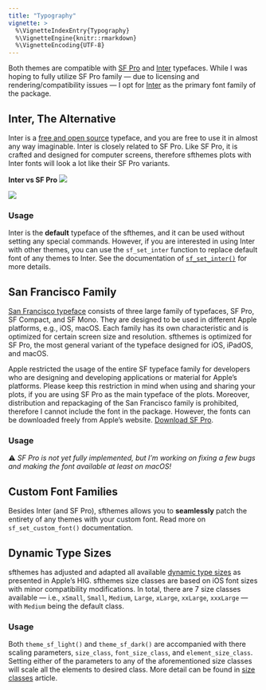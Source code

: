 ```yaml
---
title: "Typography"
vignette: >
  %\VignetteIndexEntry{Typography}
  %\VignetteEngine{knitr::rmarkdown}
  %\VignetteEncoding{UTF-8}
---
```


Both themes are compatible with [SF Pro](https://developer.apple.com/fonts/) and [Inter](https://rsms.me/inter/) typefaces. While I was hoping to fully utilize SF Pro family — due to licensing and rendering/compatibility issues — I opt for [Inter](https://rsms.me/inter/) as the primary font family of the package. 

## Inter, The Alternative

Inter is a [free and open source](https://github.com/rsms/inter) typeface, and you are free to use it in almost any way imaginable. Inter is closely related to SF Pro. Like SF Pro, it is crafted and designed for computer screens, therefore sfthemes plots with Inter fonts will look a lot like their SF Pro variants.

**Inter vs SF Pro**
![](images/sf_vs_inter_numbers.png)

![](images/sf_vs_inter_name.png)

### Usage

Inter is the **default** typeface of the sfthemes, and it can be used without 
setting any special commands. However, if you are interested in using Inter
with other themes, you can use the `sf_set_inter` function to replace default 
font of any themes to Inter. See the documentation of [`sf_set_inter()`](../reference/sf_set_font.html) for more
details.

## San Francisco Family

[San Francisco typeface](https://en.wikipedia.org/wiki/San_Francisco_(sans-serif_typeface)) consists of three large family of typefaces, SF Pro, SF Compact, and SF Mono. They are designed to be used in different Apple platforms, e.g., iOS, macOS. Each family has its own characteristic and is optimized for certain screen size and resolution. sfthemes is optimized for SF Pro, the most general variant of the typeface designed for iOS, iPadOS, and macOS. 

Apple restricted the usage of the entire SF typeface family for developers who are designing and developing applications or material for Apple's platforms. Please keep this restriction in mind when using and sharing your plots, if you are using SF Pro as the main typeface of the plots. Moreover, distribution and repackaging of the San Francisco family is prohibited, therefore I cannot include the font in the package. However, the fonts can be downloaded freely from Apple's website. [Download SF Pro](https://developer.apple.com/fonts/).

### Usage

⚠️ *SF Pro is not yet fully implemented, but I'm working on fixing a few bugs and making the font available at least on macOS!*


## Custom Font Families

Besides Inter (and SF Pro), sfthemes allows you to **seamlessly** patch the entirety of any themes with your custom font. Read more on `sf_set_custom_font()` documentation.


## Dynamic Type Sizes

sfthemes has adjusted and adapted all available [dynamic type sizes](https://developer.apple.com/design/human-interface-guidelines/ios/visual-design/typography#dynamic-type-sizes) as presented in Apple's HIG. sfthemes size classes are based on iOS font sizes with minor compatibility modifications. In total, there are 7 size classes available — i.e., `xSmall`, `Small`, `Medium`, `Large`, `xLarge`, `xxLarge`, `xxxLarge` — with `Medium` being the default class.

### Usage

Both `theme_sf_light()` and `theme_sf_dark()` are accompanied with there scaling parameters, `size_class`, `font_size_class`, and `element_size_class`. Setting either of the parameters to any of the aforementioned size classes will
scale all the elements to desired class. More detail can be found in [size classes](size_classes.html) article.
